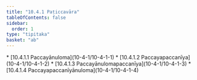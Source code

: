 ```yaml
---
title: "10.4.1 Paṭiccavāra"
tableOfContents: false
sidebar:
  order: 1
type: "tipitaka"
basket: "ab"
---
```



<DynamicBreadcrumb />



<TableOfContents>
* [10.4.1.1 Paccayānuloma](10-4-1/10-4-1-1)
* [10.4.1.2 Paccayapaccanīya](10-4-1/10-4-1-2)
* [10.4.1.3 Paccayānulomapaccanīya](10-4-1/10-4-1-3)
* [10.4.1.4 Paccayapaccanīyānuloma](10-4-1/10-4-1-4)
</TableOfContents>